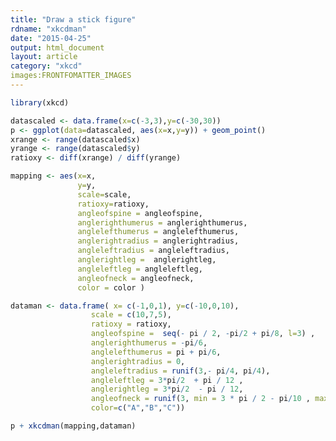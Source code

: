 ```yaml
---
title: "Draw a stick figure"
rdname: "xkcdman"
date: "2015-04-25"
output: html_document
layout: article
category: "xkcd"
images:FRONTFOMATTER_IMAGES
---
```


```r
library(xkcd)
```

```r

datascaled <- data.frame(x=c(-3,3),y=c(-30,30))
p <- ggplot(data=datascaled, aes(x=x,y=y)) + geom_point()
xrange <- range(datascaled$x)
yrange <- range(datascaled$y)
ratioxy <- diff(xrange) / diff(yrange)

mapping <- aes(x=x,
               y=y,
               scale=scale,
               ratioxy=ratioxy,
               angleofspine = angleofspine,
               anglerighthumerus = anglerighthumerus,
               anglelefthumerus = anglelefthumerus,
               anglerightradius = anglerightradius,
               angleleftradius = angleleftradius,
               anglerightleg =  anglerightleg,
               angleleftleg = angleleftleg,
               angleofneck = angleofneck,
               color = color )

dataman <- data.frame( x= c(-1,0,1), y=c(-10,0,10),
                  scale = c(10,7,5),
                  ratioxy = ratioxy,
                  angleofspine =  seq(- pi / 2, -pi/2 + pi/8, l=3) ,
                  anglerighthumerus = -pi/6,
                  anglelefthumerus = pi + pi/6,
                  anglerightradius = 0,
                  angleleftradius = runif(3,- pi/4, pi/4),
                  angleleftleg = 3*pi/2  + pi / 12 ,
                  anglerightleg = 3*pi/2  - pi / 12,
                  angleofneck = runif(3, min = 3 * pi / 2 - pi/10 , max = 3 * pi / 2 + pi/10),
                  color=c("A","B","C"))

p + xkcdman(mapping,dataman)



```